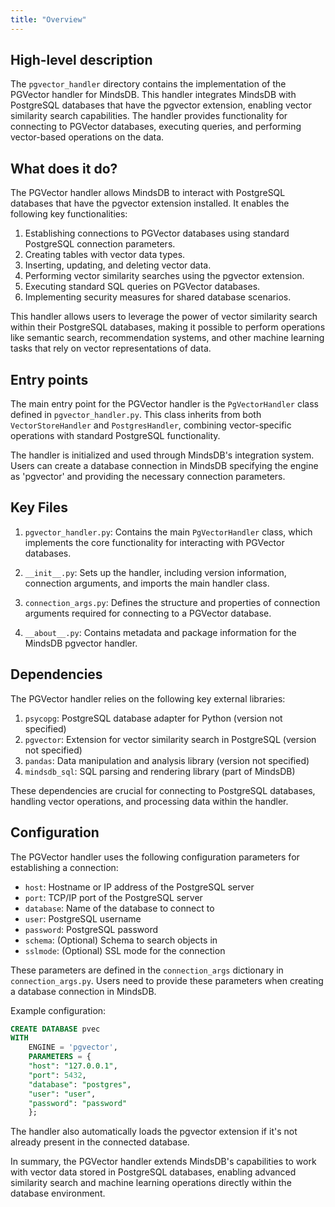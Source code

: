 ```yaml
---
title: "Overview"
---
```


## High-level description
The `pgvector_handler` directory contains the implementation of the PGVector handler for MindsDB. This handler integrates MindsDB with PostgreSQL databases that have the pgvector extension, enabling vector similarity search capabilities. The handler provides functionality for connecting to PGVector databases, executing queries, and performing vector-based operations on the data.

## What does it do?
The PGVector handler allows MindsDB to interact with PostgreSQL databases that have the pgvector extension installed. It enables the following key functionalities:

1. Establishing connections to PGVector databases using standard PostgreSQL connection parameters.
2. Creating tables with vector data types.
3. Inserting, updating, and deleting vector data.
4. Performing vector similarity searches using the pgvector extension.
5. Executing standard SQL queries on PGVector databases.
6. Implementing security measures for shared database scenarios.

This handler allows users to leverage the power of vector similarity search within their PostgreSQL databases, making it possible to perform operations like semantic search, recommendation systems, and other machine learning tasks that rely on vector representations of data.

## Entry points
The main entry point for the PGVector handler is the `PgVectorHandler` class defined in `pgvector_handler.py`. This class inherits from both `VectorStoreHandler` and `PostgresHandler`, combining vector-specific operations with standard PostgreSQL functionality.

The handler is initialized and used through MindsDB's integration system. Users can create a database connection in MindsDB specifying the engine as 'pgvector' and providing the necessary connection parameters.

## Key Files
1. `pgvector_handler.py`: Contains the main `PgVectorHandler` class, which implements the core functionality for interacting with PGVector databases.

2. `__init__.py`: Sets up the handler, including version information, connection arguments, and imports the main handler class.

3. `connection_args.py`: Defines the structure and properties of connection arguments required for connecting to a PGVector database.

4. `__about__.py`: Contains metadata and package information for the MindsDB pgvector handler.

## Dependencies
The PGVector handler relies on the following key external libraries:

1. `psycopg`: PostgreSQL database adapter for Python (version not specified)
2. `pgvector`: Extension for vector similarity search in PostgreSQL (version not specified)
3. `pandas`: Data manipulation and analysis library (version not specified)
4. `mindsdb_sql`: SQL parsing and rendering library (part of MindsDB)

These dependencies are crucial for connecting to PostgreSQL databases, handling vector operations, and processing data within the handler.

## Configuration
The PGVector handler uses the following configuration parameters for establishing a connection:

- `host`: Hostname or IP address of the PostgreSQL server
- `port`: TCP/IP port of the PostgreSQL server
- `database`: Name of the database to connect to
- `user`: PostgreSQL username
- `password`: PostgreSQL password
- `schema`: (Optional) Schema to search objects in
- `sslmode`: (Optional) SSL mode for the connection

These parameters are defined in the `connection_args` dictionary in `connection_args.py`. Users need to provide these parameters when creating a database connection in MindsDB.

Example configuration:
```sql
CREATE DATABASE pvec
WITH
    ENGINE = 'pgvector',
    PARAMETERS = {
    "host": "127.0.0.1",
    "port": 5432,
    "database": "postgres",
    "user": "user",
    "password": "password"
    };
```

The handler also automatically loads the pgvector extension if it's not already present in the connected database.

In summary, the PGVector handler extends MindsDB's capabilities to work with vector data stored in PostgreSQL databases, enabling advanced similarity search and machine learning operations directly within the database environment.